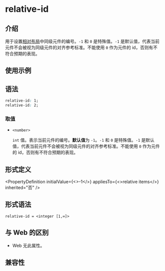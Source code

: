 # relative-id

## 介绍

用于设置[相对布局](/guide/ui/layout/relative-layout.mdx)中同级元件的编号。`-1` 和 `0` 是特殊值。`-1` 是默认值，代表当前元件不会被视为同级元件的对齐参考标准。不能使用 `0` 作为元件的 id，否则有不符合预期的表现。

## 使用示例


<Go
  example="css-api"
  entry="src/relative-id"
  defaultFile="src/relative-id/App.tsx"
  img="https://lf-lynx.tiktok-cdns.com/obj/lynx-artifacts-oss-sg/lynx-website/assets/doc/css/relative-id.png"
  defaultEntryFile="dist/relative-id.lynx.bundle"
  entry="src/relative-id"
/>

## 语法

```css
relative-id: 1;
relative-id: 2;
```

### 取值

- `<number>`

  `int` 值。表示当前元件的编号。**默认值**为 `-1`。`-1` 和 `0` 是特殊值。`-1` 是默认值，代表当前元件不会被视为同级元件的对齐参考标准。不能使用 `0` 作为元件的 id，否则有不符合预期的表现。

## 形式定义


<PropertyDefinition
  initialValue={<>-1</>}
  appliesTo={<>relative items</>}
  inherited="否"
/>

## 形式语法

```
relative-id = <integer [1,∞]>
```

## 与 Web 的区别

- Web 无此属性。

## 兼容性


<LegacyCompatTable metadata="css/properties/relative-id" />
